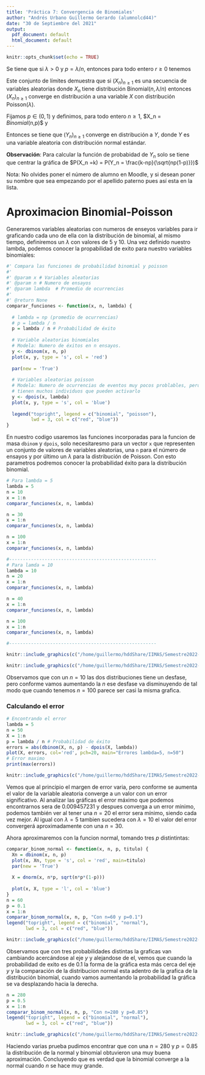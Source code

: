 ```yaml
---
title: 'Práctica 7: Convergencia de Binomiales'
author: "Andrés Urbano Guillermo Gerardo (alumnolcd44)"
date: "30 de Septiembre del 2021"
output:
  pdf_document: default
  html_document: default
---
```


```r
knitr::opts_chunk$set(echo = TRUE)
```

\section{Poisson}

Se tiene que si $\lambda>0$ y $p=\lambda/n$, entonces para todo entero  $r\ge 0$ tenemos
\

\begin{equation*}
\lim_{n \to \infty} \binom{n}{r}  p^{r}(1-p)^{n-r} = \frac{e^{-\lambda} \lambda^{r}}{r!}
\end{equation*}

Este conjunto de límites demuestra que si $(X_n)_{n\ge 1}$ es una secuencia de variables aleatorias donde $X_n$ tiene distribución Binomial($n,\lambda/n)$ entonces $(X_n)_{n\ge 1}$ converge en distribución a una variable $X$ con distribución Poisson($\lambda$).

\section{Normal}
Fijamos $p\in (0,1)$ y definimos, para todo entero $n\ge 1$, $X_n = $Binomial$(n,p)$ y

\begin{equation*}
    Y_n = \frac{X_{n} - np }{\sqrt{np(1-p)}}.
\end{equation*}

Entonces se tiene que $(Y_n)_{n\ge 1}$ converge en distribución a $Y$, donde $Y$ es una variable aleatoria con distribución normal estándar. 


\section{Ejercicios}

\begin{enumerate}
    \item Confirmaremos gráficamente que si $\lambda>0$, $p=\lambda/n$ y $n$ es \emph{muy grande}, entonces para todo entero  $r\ge 0$ 

\begin{equation*}
\binom{n}{r}  p^{r}(1-p)^{n-r} \sim  \frac{e^{-np} (np)^{r}}{r!}
\end{equation*}
\begin{itemize}
    \item Para $\lambda=5$, $10$ y para tres $n$ distintos, grafiquen ambas funciones (de $r$) superpuestas. En este ejercicio puedes usar \textit{dbinom()} y \textit{dpois()}.

Para estas gráficas se sugiere usar las siguientes funciones. 

~~~
    plot(,type = 's',col= 'red')
    par(new=TRUE)
    lines(,type= 's',col = 'blue')
~~~

Con sus correspondientes parámetros, genera algo como la figura 1. 


Usen colores para distinguir las gráficas.
    \item ¿Para $\lambda$ fijo, qué valores de $n$ hacen una buena la aproximación?
    \item Si $X_n=$Binomial($n,p$) y $X=$Poisson($\lambda$), calcula numéricamente el siguiente error (justifica tus resultados):

\begin{equation*}
    \max_{k\ge 0}  \{ | P(X_{n} = k) - P(X = k)|\}
\end{equation*}
\end{itemize}
\item Para el caso de que $p\in (0,1)$ sea fijo y la convergencia (de las variables reescaladas) sea a una variable normal. Compara las funciones de probabilidad y densidad, usando (a) ó (b):


\begin{enumerate}
\item $X_n$ y $X = N(np,\sqrt{np(1-p)})$
\item $Y_n$ y $Y = N(0,1)$
\end{enumerate}
\begin{itemize}
    \item Probar con $p = 0.1$, $0.6$ y $0.85$, \item ¿Para qué valores de $n$ la dirías que ya tienes una buena aproximación?
    \item Propón un criterio numérico alternativo al \textit{máx} para medir la velocidad de la convergencia.
    \end{itemize}

\end{enumerate}
**Observación**: Para calcular la función de probabidad de $Y_n$ solo se tiene que centrar la gráfica de $P(X_n  =k) = P(Y_n = \frac{k-np}{\sqrt{np(1-p)}})$



Nota: No olvides poner el número de alumno en Moodle, y si desean poner su nombre que sea empezando por el apellido paterno pues así esta en la lista.


# Aproximacion Binomial-Poisson
Generaremos variables aleatorias con numeros de enseyos variables para ir graficando cada uno
de ella con la distribución de binomial, al mismo tiempo, definiremos un $\lambda$ con valores de $5$ y $10$. Una vez definido nuestro lambda, podemos conocer la propabilidad de exito para nuestro variables binomiales:




\begin{align*}
\lambda &= n p\\
p &= \frac{\lambda}{n}
\end{align*}


```r
#' Compara las funciones de probabilidad binomial y poisson
#'
#' @param x # Variables aleatorias
#' @param n # Numero de ensayos
#' @param lambda  # Promedio de ocurrencias
#'
#' @return None 
comparar_funciones <- function(x, n, lambda) {
  
  # lambda = np (promedio de ocurrencias)
  # p = lambda / n
  p = lambda / n # Probabilidad de éxito
  
  # Variable aleatorias binomiales
  # Modela: Numero de éxitos en n ensayos.
  y <- dbinom(x, n, p)
  plot(x, y, type = 's', col = 'red')
  
  par(new = 'True')
  
  # Variables aleatorias poisson
  # Modela: Numero de ocurrencias de eventos muy pocos problables, pero
  # tienen muchos individuos que pueden activarlo
  y <- dpois(x, lambda)
  plot(x, y, type = 's', col = 'blue')  
  
  legend("topright", legend = c("binomial", "poisson"),
         lwd = 3, col = c("red", "blue"))
}
```

En nuestro codigo usaremos las funciones incorporadas para la funcion de masa `dbinom` y `dpois`, solo necesitaresmo para un vector `x` que representen un conjunto de valores de variables aleatorias, una `n` para el número de ensayos y por último un $\lambda$ para la distribución de Poisson. Con esto parametros podremos conocer la probabilidad éxito para la distribución binomial.

```r
# Para lambda = 5
lambda = 5
n = 10
x = 1:n  
comparar_funciones(x, n, lambda)

n = 30
x = 1:n  
comparar_funciones(x, n, lambda)

n = 100
x = 1:n  
comparar_funciones(x, n, lambda)

#------------------------------------------------------ 
# Para lamda = 10
lambda = 10
n = 20
x = 1:n  
comparar_funciones(x, n, lambda)

n = 40
x = 1:n  
comparar_funciones(x, n, lambda)

n = 100
x = 1:n  
comparar_funciones(x, n, lambda)

#------------------------------------------------------
```

```R
knitr::include_graphics(c("/home/guillermo/hddShare/IIMAS/Semestre2022-1/Probabilidad-Aplicada-y-Simulacion-Estocastica/Practicas/Practica7/img/Rplot.png","/home/guillermo/hddShare/IIMAS/Semestre2022-1/Probabilidad-Aplicada-y-Simulacion-Estocastica/Practicas/Practica7/img/Rplot01.png", "/home/guillermo/hddShare/IIMAS/Semestre2022-1/Probabilidad-Aplicada-y-Simulacion-Estocastica/Practicas/Practica7/img/Rplot02.png"))
```


```R
knitr::include_graphics(c("/home/guillermo/hddShare/IIMAS/Semestre2022-1/Probabilidad-Aplicada-y-Simulacion-Estocastica/Practicas/Practica7/img/Rplot03.png","/home/guillermo/hddShare/IIMAS/Semestre2022-1/Probabilidad-Aplicada-y-Simulacion-Estocastica/Practicas/Practica7/img/Rplot04.png", "/home/guillermo/hddShare/IIMAS/Semestre2022-1/Probabilidad-Aplicada-y-Simulacion-Estocastica/Practicas/Practica7/img/Rplot05.png"))
```

Observamos que con un $n=10$ las dos distribuciones tiene un desfase, pero conforme vamos aumentando la $n$ ese desfase va disminuyendo de tal modo que cuando tenemos $n=100$ parece ser casi la misma grafica.

### Calculando el error

```r
# Encontrando el error
lambda = 5
n = 50
X = 1:n
p = lambda / n # Probabilidad de éxito
errors = abs(dbinom(X, n, p) - dpois(X, lambda)) 
plot(X, errors, col='red', pch=20, main="Errores lambda=5, n=50")
# Error maximo
print(max(errors))
```


```R
knitr::include_graphics(c("/home/guillermo/hddShare/IIMAS/Semestre2022-1/Probabilidad-Aplicada-y-Simulacion-Estocastica/Practicas/Practica7/img/Rplot-e.png","/home/guillermo/hddShare/IIMAS/Semestre2022-1/Probabilidad-Aplicada-y-Simulacion-Estocastica/Practicas/Practica7/img/Rplot-e2.png"))
```


Vemos que al principio el margen de error varia, pero conforme se aumenta el valor de la variable aleatoria converge a un valor con un error significativo. Al analizar las gráficas el error máximo que podemos encontrarnos sera de $0.009457231$ y despues converga a un error minimo, podemos también ver al tener una $n=20$ el error sera mínimo, siendo cada vez mejor. Al igual con $\lambda=5$ tambien sucedera con $\lambda=10$ el valor del error convergerá aproximadamente con una $n=30$.


Ahora aproximaremos con la funcion normal, tomando tres $p$ distintintas:
```r
comparar_binom_normal <- function(x, n, p, titulo) {
  Xn = dbinom(x, n, p)
  plot(x, Xn, type = 's', col = 'red', main=titulo)
  par(new = 'True')
  
  X = dnorm(x, n*p, sqrt(n*p*(1-p)))
  
  plot(x, X, type = 'l', col = 'blue')  
}
n = 60
p = 0.1
x = 1:n
comparar_binom_normal(x, n, p, "Con n=60 y p=0.1")
legend("topright", legend = c("binomial", "normal"),
       lwd = 3, col = c("red", "blue"))  
```

```R
knitr::include_graphics(c("/home/guillermo/hddShare/IIMAS/Semestre2022-1/Probabilidad-Aplicada-y-Simulacion-Estocastica/Practicas/Practica7/img/Rplotn.png","/home/guillermo/hddShare/IIMAS/Semestre2022-1/Probabilidad-Aplicada-y-Simulacion-Estocastica/Practicas/Practica7/img/Rplot06n-2.png","/home/guillermo/hddShare/IIMAS/Semestre2022-1/Probabilidad-Aplicada-y-Simulacion-Estocastica/Practicas/Practica7/img/Rplot06n-3.png"))
```

Observamos que con tres probabilidades distintas la graficas van cambiando acercándose al eje $y$ y alejandose de el, vemos que cuando la probabilidad de exito es de $0.1$ la forma de la gráfica esta más cerca del eje $y$ y la comparación de la distribucion normal esta adentro de la grafica de la distribución binomial, cuando vamos aumentando la probabilidad la gráfica se va desplazando hacia la derecha. 

```r
n = 280
p = 0.5
x = 1:n
comparar_binom_normal(x, n, p, "Con n=280 y p=0.85")
legend("topright", legend = c("binomial", "normal"),
       lwd = 3, col = c("red", "blue"))  
```


```R
knitr::include_graphics(c("/home/guillermo/hddShare/IIMAS/Semestre2022-1/Probabilidad-Aplicada-y-Simulacion-Estocastica/Practicas/Practica7/img/Rplotnormal.png"))
```

Haciendo varias prueba pudimos encontrar que con una $n=280$ y $p=0.85$ la distribución de la normal y binomial obtuvieron una muy buena aproximación. Concluyendo que es verdad que la binomial converge a la normal cuando $n$ se hace muy grande.


